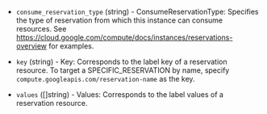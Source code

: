 <!-- Code generated from the comments of the ReservationAffinity struct in lib/common/reservation_affinity.go; DO NOT EDIT MANUALLY -->

- `consume_reservation_type` (string) - ConsumeReservationType: Specifies the type of reservation from which this
  instance can consume resources.
  See https://cloud.google.com/compute/docs/instances/reservations-overview for examples.

- `key` (string) - Key: Corresponds to the label key of a reservation resource. To target a
  SPECIFIC_RESERVATION by name, specify `compute.googleapis.com/reservation-name`
  as the key.

- `values` ([]string) - Values: Corresponds to the label values of a reservation resource.

<!-- End of code generated from the comments of the ReservationAffinity struct in lib/common/reservation_affinity.go; -->
